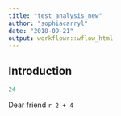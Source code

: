 ```yaml
---
title: "test_analysis_new"
author: "sophiacarryl"
date: "2018-09-21"
output: workflowr::wflow_html
---
```


## Introduction

```r
24
```

Dear friend `r 2 + 4` 
